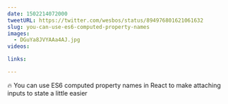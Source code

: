 ```yaml
---
date: 1502214072000
tweetURL: https://twitter.com/wesbos/status/894976801621061632
slug: you-can-use-es6-computed-property-names
images:
  - DGuYa8JVYAAa4AJ.jpg
videos:

links:

---
```

🔥 You can use ES6 computed property names in React to make attaching inputs to state a little easier
